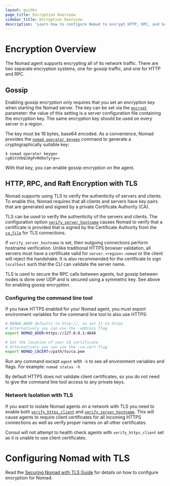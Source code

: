 ```yaml
---
layout: guides
page_title: Encryption Overview
sidebar_title: Encryption Overview
description: 'Learn how to configure Nomad to encrypt HTTP, RPC, and Serf traffic.'
---
```


# Encryption Overview

The Nomad agent supports encrypting all of its network traffic. There are
two separate encryption systems, one for gossip traffic, and one for HTTP and
RPC.

## Gossip

Enabling gossip encryption only requires that you set an encryption key when
starting the Nomad server. The key can be set via the
[`encrypt`](/docs/configuration/server#encrypt) parameter: the value
of this setting is a server configuration file containing the encryption key.
The same encryption key should be used on every server in a region.

The key must be 16 bytes, base64 encoded. As a convenience, Nomad provides the
[`nomad operator keygen`](/docs/commands/operator/keygen) command to
generate a cryptographically suitable key:

```shell
$ nomad operator keygen
cg8StVXbQJ0gPvMd9o7yrg==
```

With that key, you can enable gossip encryption on the agent.

## HTTP, RPC, and Raft Encryption with TLS

Nomad supports using TLS to verify the authenticity of servers and clients. To
enable this, Nomad requires that all clients and servers have key pairs that are
generated and signed by a private Certificate Authority (CA).

TLS can be used to verify the authenticity of the servers and clients. The
configuration option [`verify_server_hostname`][tls] causes Nomad to verify that
a certificate is provided that is signed by the Certificate Authority from the
[`ca_file`][tls] for TLS connections.

If `verify_server_hostname` is set, then outgoing connections perform
hostname verification. Unlike traditional HTTPS browser validation, all servers
must have a certificate valid for `server.<region>.nomad` or the client will
reject the handshake. It is also recommended for the certificate to sign
`localhost` such that the CLI can validate the server name.

TLS is used to secure the RPC calls between agents, but gossip between nodes is
done over UDP and is secured using a symmetric key. See above for enabling
gossip encryption.

### Configuring the command line tool

If you have HTTPS enabled for your Nomad agent, you must export environment
variables for the command line tool to also use HTTPS:

```sh
# NOMAD_ADDR defaults to http://, so set it to https
# Alternatively you can use the -address flag
export NOMAD_ADDR=https://127.0.0.1:4646

# Set the location of your CA certificate
# Alternatively you can use the -ca-cert flag
export NOMAD_CACERT=/path/to/ca.pem
```

Run any command except `agent` with `-h` to see all environment variables and
flags. For example: `nomad status -h`

By default HTTPS does not validate client certificates, so you do not need to
give the command line tool access to any private keys.

### Network Isolation with TLS

If you want to isolate Nomad agents on a network with TLS you need to enable
both [`verify_https_client`][tls] and [`verify_server_hostname`][tls]. This
will cause agents to require client certificates for all incoming HTTPS
connections as well as verify proper names on all other certificates.

Consul will not attempt to health check agents with `verify_https_client` set
as it is unable to use client certificates.

# Configuring Nomad with TLS

Read the [Securing Nomad with TLS Guide][guide] for details on how to configure
encryption for Nomad.

[guide]: /guides/security/securing-nomad 'Securing Nomad with TLS'
[tls]: /docs/configuration/tls 'Nomad TLS Configuration'
